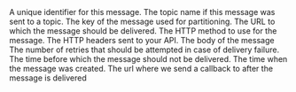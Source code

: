 <ResponseField name="messageId" type="string" required>
  A unique identifier for this message.
</ResponseField>

<ResponseField name="topicName" type="string">
  The topic name if this message was sent to a topic.
</ResponseField>

<ResponseField name="key" type="string">
  The key of the message used for partitioning.
</ResponseField>

<ResponseField name="url" type="string" required>
  The URL to which the message should be delivered.
</ResponseField>

<ResponseField name="method" type="string">
  The HTTP method to use for the message.
</ResponseField>

<ResponseField name="header" type="Record<string, string[]>">
  The HTTP headers sent to your API.
</ResponseField>

<ResponseField name="body" type="string">
  The body of the message
</ResponseField>

<ResponseField name="maxRetries" type="int">
  The number of retries that should be attempted in case of delivery failure.
</ResponseField>

<ResponseField name="notBefore" type="int">
  The time before which the message should not be delivered.
</ResponseField>

<ResponseField name="createdAt" type="int" required>
  The time when the message was created.
</ResponseField>

<ResponseField name="callback" type="string">
  The url where we send a callback to after the message is delivered
</ResponseField>
